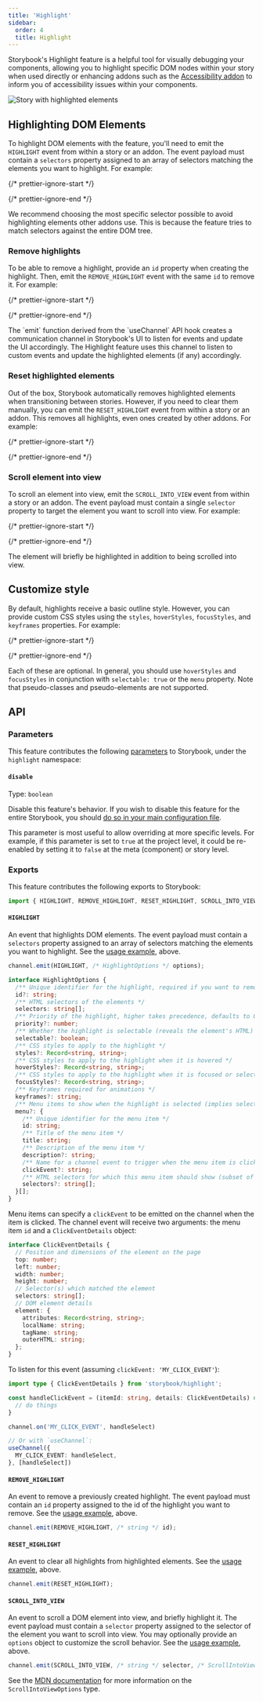 ```yaml
---
title: 'Highlight'
sidebar:
  order: 4
  title: Highlight
---
```


Storybook's Highlight feature is a helpful tool for visually debugging your components, allowing you to highlight specific DOM nodes within your story when used directly or enhancing addons such as the [Accessibility addon](https://storybook.js.org/addons/@storybook/addon-a11y/) to inform you of accessibility issues within your components.

![Story with highlighted elements](../_assets/essentials/highlight.png)

## Highlighting DOM Elements

To highlight DOM elements with the feature, you'll need to emit the `HIGHLIGHT` event from within a story or an addon. The event payload must contain a `selectors` property assigned to an array of selectors matching the elements you want to highlight. For example:

{/* prettier-ignore-start */}

<CodeSnippets path="component-story-highlight-addon.md" />

{/* prettier-ignore-end */}

<Callout variant="info" icon="💡">
  We recommend choosing the most specific selector possible to avoid highlighting elements other addons use. This is because the feature tries to match selectors against the entire DOM tree.
</Callout>

### Remove highlights

To be able to remove a highlight, provide an `id` property when creating the highlight. Then, emit the `REMOVE_HIGHLIGHT` event with the same `id` to remove it. For example:

{/* prettier-ignore-start */}

<CodeSnippets path="addon-highlight-remove.md" />

{/* prettier-ignore-end */}

<Callout variant="info">
  The `emit` function derived from the `useChannel` API hook creates a communication channel in Storybook's UI to listen for events and update the UI accordingly. The Highlight feature uses this channel to listen to custom events and update the highlighted elements (if any) accordingly.
</Callout>

### Reset highlighted elements

Out of the box, Storybook automatically removes highlighted elements when transitioning between stories. However, if you need to clear them manually, you can emit the `RESET_HIGHLIGHT` event from within a story or an addon. This removes all highlights, even ones created by other addons. For example:

{/* prettier-ignore-start */}

<CodeSnippets path="addon-highlight-reset.md" />

{/* prettier-ignore-end */}

### Scroll element into view

To scroll an element into view, emit the `SCROLL_INTO_VIEW` event from within a story or an addon. The event payload must contain a single `selector` property to target the element you want to scroll into view. For example:

{/* prettier-ignore-start */}

<CodeSnippets path="addon-highlight-scroll-into-view.md" />

{/* prettier-ignore-end */}

The element will briefly be highlighted in addition to being scrolled into view.

## Customize style

By default, highlights receive a basic outline style. However, you can provide custom CSS styles using the `styles`, `hoverStyles`, `focusStyles`, and `keyframes` properties. For example:

{/* prettier-ignore-start */}

<CodeSnippets path="highlight-addon-custom-style.md" />

{/* prettier-ignore-end */}

Each of these are optional. In general, you should use `hoverStyles` and `focusStyles` in conjunction with `selectable: true` or the `menu` property. Note that pseudo-classes and pseudo-elements are not supported.

## API

### Parameters

This feature contributes the following [parameters](../writing-stories/parameters.mdx) to Storybook, under the `highlight` namespace:

#### `disable`

Type: `boolean`

Disable this feature's behavior. If you wish to disable this feature for the entire Storybook, you should [do so in your main configuration file](./index.mdx#disabling-features).

This parameter is most useful to allow overriding at more specific levels. For example, if this parameter is set to `true` at the project level, it could be re-enabled by setting it to `false` at the meta (component) or story level.

### Exports

This feature contributes the following exports to Storybook:

```js
import { HIGHLIGHT, REMOVE_HIGHLIGHT, RESET_HIGHLIGHT, SCROLL_INTO_VIEW } from 'storybook/highlight';
```

#### `HIGHLIGHT`

An event that highlights DOM elements. The event payload must contain a `selectors` property assigned to an array of selectors matching the elements you want to highlight. See the [usage example](#highlighting-dom-elements), above.

```ts
channel.emit(HIGHLIGHT, /* HighlightOptions */ options);
```

```ts
interface HighlightOptions {
  /** Unique identifier for the highlight, required if you want to remove the highlight later */
  id?: string;
  /** HTML selectors of the elements */
  selectors: string[];
  /** Priority of the highlight, higher takes precedence, defaults to 0 */
  priority?: number;
  /** Whether the highlight is selectable (reveals the element's HTML) */
  selectable?: boolean;
  /** CSS styles to apply to the highlight */
  styles?: Record<string, string>;
  /** CSS styles to apply to the highlight when it is hovered */
  hoverStyles?: Record<string, string>;
  /** CSS styles to apply to the highlight when it is focused or selected */
  focusStyles?: Record<string, string>;
  /** Keyframes required for animations */
  keyframes?: string;
  /** Menu items to show when the highlight is selected (implies selectable: true) */
  menu?: {
    /** Unique identifier for the menu item */
    id: string;
    /** Title of the menu item */
    title: string;
    /** Description of the menu item */
    description?: string;
    /** Name for a channel event to trigger when the menu item is clicked */
    clickEvent?: string;
    /** HTML selectors for which this menu item should show (subset of `selectors`) */
    selectors?: string[];
  }[];
}
```

Menu items can specify a `clickEvent` to be emitted on the channel when the item is clicked. The channel event will receive two arguments: the menu item `id` and a `ClickEventDetails` object:

```ts
interface ClickEventDetails {
  // Position and dimensions of the element on the page
  top: number;
  left: number;
  width: number;
  height: number;
  // Selector(s) which matched the element
  selectors: string[];
  // DOM element details
  element: {
    attributes: Record<string, string>;
    localName: string;
    tagName: string;
    outerHTML: string;
  };
}
```

To listen for this event (assuming `clickEvent: 'MY_CLICK_EVENT'`):

```ts
import type { ClickEventDetails } from 'storybook/highlight';

const handleClickEvent = (itemId: string, details: ClickEventDetails) => {
  // do things
}

channel.on('MY_CLICK_EVENT', handleSelect)

// Or with `useChannel`:
useChannel({
  MY_CLICK_EVENT: handleSelect,
}, [handleSelect])
```

#### `REMOVE_HIGHLIGHT`

An event to remove a previously created highlight. The event payload must contain an `id` property assigned to the id of the highlight you want to remove. See the [usage example](#remove-highlights), above.

```ts
channel.emit(REMOVE_HIGHLIGHT, /* string */ id);
```

#### `RESET_HIGHLIGHT`

An event to clear all highlights from highlighted elements. See the [usage example](#reset-highlighted-elements), above.

```ts
channel.emit(RESET_HIGHLIGHT);
```

#### `SCROLL_INTO_VIEW`

An event to scroll a DOM element into view, and briefly highlight it. The event payload must contain a `selector` property assigned to the selector of the element you want to scroll into view. You may optionally provide an `options` object to customize the scroll behavior. See the [usage example](#scroll-into-view), above.

```ts
channel.emit(SCROLL_INTO_VIEW, /* string */ selector, /* ScrollIntoViewOptions */ options);
```

See the [MDN documentation](https://developer.mozilla.org/en-US/docs/Web/API/Element/scrollIntoView#scrollintoviewoptions) for more information on the `ScrollIntoViewOptions` type.
